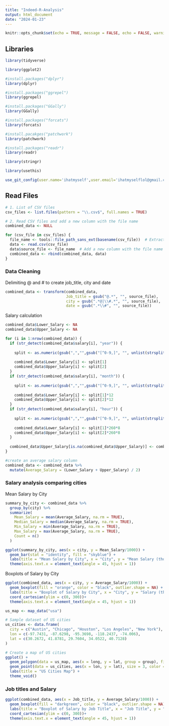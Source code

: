 ```yaml
---
title: "Indeed-R-Analysis"
output: html_document
date: "2024-01-23"
---
```


```r
knitr::opts_chunk$set(echo = TRUE, message = FALSE, echo = FALSE, warning = FALSE)
```

## Libraries

```r
library(tidyverse)

library(ggplot2)

#install.packages("dplyr")
library(dplyr)

#install.packages("ggrepel")
library(ggrepel)

#install.packages("GGally")
library(GGally)

#install.packages("forcats")
library(forcats)

#install.pacakges("patchwork")
library(patchwork)

#install.packages("readr")
library(readr)  

library(stringr)

library(usethis)

use_git_config(user.name='ihatmyself',user.email='ihatmyselflol@gmail.com')
```

## Read Files

```r


# 1. List of CSV files
csv_files <- list.files(pattern = "\\.csv$", full.names = TRUE)

# 2. Read CSV files and add a new column with the file name
combined_data <- NULL

for (csv_file in csv_files) {
  file_name <- tools::file_path_sans_ext(basename(csv_file))  # Extract file name without extension
  data <- read.csv(csv_file)
  data$source_file <- file_name  # Add a new column with the file name
  combined_data <- rbind(combined_data, data)
}

```

### Data Cleaning

Delimiting \@ and \# to create job_title, city and date

```r
combined_data <- transform(combined_data, 
                           Job_title = gsub("@.*", "", source_file),
                           city = gsub(".*@|\\#.*", "", source_file),
                           date = gsub(".*\\#", "", source_file))
```

Salary calculation

```r

combined_data$Lower_Salary <- NA
combined_data$Upper_Salary <- NA

for (i in 1:nrow(combined_data)) {
  if (str_detect(combined_data$salary[i], "year")) {
  
    split <- as.numeric(gsub(",","",gsub("[^0-9,]", "", unlist(strsplit(combined_data$salary[i], " - ")))))
    
    combined_data$Lower_Salary[i] <- split[1]
    combined_data$Upper_Salary[i] <- split[2]
  }
  if (str_detect(combined_data$salary[i], "month")) {
  
    split <- as.numeric(gsub(",","",gsub("[^0-9,]", "", unlist(strsplit(combined_data$salary[i], " - ")))))
    
    combined_data$Lower_Salary[i] <- split[1]*12
    combined_data$Upper_Salary[i] <- split[2]*12
  }
  if (str_detect(combined_data$salary[i], "hour")) {
  
    split <- as.numeric(gsub(",","",gsub("[^0-9,]", "", unlist(strsplit(combined_data$salary[i], " - ")))))
    
    combined_data$Lower_Salary[i] <- split[1]*260*8
    combined_data$Upper_Salary[i] <- split[2]*260*8
  }
  
  combined_data$Upper_Salary[is.na(combined_data$Upper_Salary)] <- combined_data$Lower_Salary[is.na(combined_data$Upper_Salary)]
}

#create an average salary column
combined_data <- combined_data %>%
  mutate(Average_Salary = (Lower_Salary + Upper_Salary) / 2)

```

### Salary analysis comparing cities

Mean Salary by City

```r

summary_by_city <- combined_data %>%
  group_by(city) %>%
  summarize(
    Mean_Salary = mean(Average_Salary, na.rm = TRUE),
    Median_Salary = median(Average_Salary, na.rm = TRUE),
    Min_Salary = min(Average_Salary, na.rm = TRUE),
    Max_Salary = max(Average_Salary, na.rm = TRUE),
    Count = n()
  )

ggplot(summary_by_city, aes(x = city, y = Mean_Salary/1000)) +
  geom_bar(stat = "identity", fill = "skyblue") +
  labs(title = "Mean Salary by City", x = "City", y = "Mean Salary (thousands)")+ 
  theme(axis.text.x = element_text(angle = 45, hjust = 1))

```

Boxplots of Salary by City

```r

ggplot(combined_data, aes(x = city, y = Average_Salary/1000)) +
  geom_boxplot(fill = "orange", color = "black", outlier.shape = NA) +
  labs(title = "Boxplot of Salary by City", x = "City", y = "Salary (thousands)")+ 
  coord_cartesian(ylim = c(0, 300))+ 
  theme(axis.text.x = element_text(angle = 45, hjust = 1))
```

```r

us_map <- map_data("usa")

# Sample dataset of US cities
us_cities <- data.frame(
  city = c("Austin", "Chicago", "Houston", "Los Angeles", "New York"),
  lon = c(-97.7431, -87.6298, -95.3698, -118.2437, -74.006),
  lat = c(30.2672, 41.8781, 29.7604, 34.0522, 40.7128)
)

# Create a map of US cities
ggplot() +
  geom_polygon(data = us_map, aes(x = long, y = lat, group = group), fill = "white", color = "black") +
  geom_point(data = us_cities, aes(x = lon, y = lat), size = 3, color = "red") +
  labs(title = "US Cities Map") +
  theme_void()

```

### Job titles and Salary

```r


ggplot(combined_data, aes(x = Job_title, y = Average_Salary/1000)) +
  geom_boxplot(fill = "darkgreen", color = "black", outlier.shape = NA) +
  labs(title = "Boxplot of Salary by Job Title", x = "Job Title", y = "Mean Average Salary (thousands)")+ 
  coord_cartesian(ylim = c(0, 300))+ 
  theme(axis.text.x = element_text(angle = 45, hjust = 1))
```
